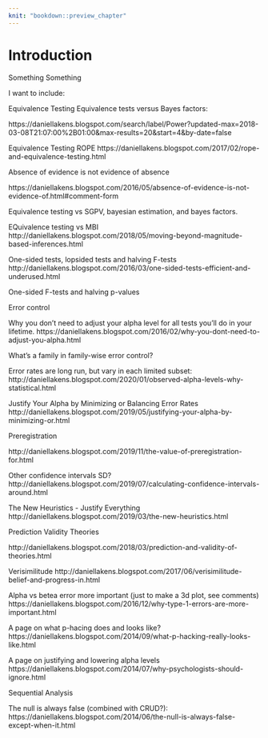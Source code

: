 ```yaml
--- 
knit: "bookdown::preview_chapter"
---
```


# Introduction {-}

Something Something

I want to include:


Equivalence Testing
Equivalence tests versus Bayes factors:

https://daniellakens.blogspot.com/search/label/Power?updated-max=2018-03-08T21:07:00%2B01:00&max-results=20&start=4&by-date=false

Equivalence Testing ROPE
https://daniellakens.blogspot.com/2017/02/rope-and-equivalence-testing.html

Absence of evidence is not evidence of absence

https://daniellakens.blogspot.com/2016/05/absence-of-evidence-is-not-evidence-of.html#comment-form

Equivalence testing vs SGPV, bayesian estimation, and bayes factors.

EQuivalence testing vs MBI
http://daniellakens.blogspot.com/2018/05/moving-beyond-magnitude-based-inferences.html



One-sided tests, lopsided tests and halving F-tests
http://daniellakens.blogspot.com/2016/03/one-sided-tests-efficient-and-underused.html


One-sided F-tests and halving p-values 



Error control

Why you don't need to adjust your alpha level for all tests you'll do in your lifetime.
https://daniellakens.blogspot.com/2016/02/why-you-dont-need-to-adjust-you-alpha.html


What’s a family in family-wise error control?

Error rates are long run, but vary in each limited subset:
http://daniellakens.blogspot.com/2020/01/observed-alpha-levels-why-statistical.html

Justify Your Alpha by Minimizing or Balancing Error Rates 
http://daniellakens.blogspot.com/2019/05/justifying-your-alpha-by-minimizing-or.html

Preregistration

http://daniellakens.blogspot.com/2019/11/the-value-of-preregistration-for.html




Other
confidence intervals SD? http://daniellakens.blogspot.com/2019/07/calculating-confidence-intervals-around.html

The New Heuristics  - Justify Everything
http://daniellakens.blogspot.com/2019/03/the-new-heuristics.html 

Prediction Validity Theories

http://daniellakens.blogspot.com/2018/03/prediction-and-validity-of-theories.html

Verisimilitude
http://daniellakens.blogspot.com/2017/06/verisimilitude-belief-and-progress-in.html

Alpha vs betea error more important (just to make a 3d plot, see comments)
https://daniellakens.blogspot.com/2016/12/why-type-1-errors-are-more-important.html

A page on what p-hacing does and looks like? 
https://daniellakens.blogspot.com/2014/09/what-p-hacking-really-looks-like.html

A page on justifying and lowering alpha levels
https://daniellakens.blogspot.com/2014/07/why-psychologists-should-ignore.html

Sequential Analysis

The null is always false (combined with CRUD?): 
https://daniellakens.blogspot.com/2014/06/the-null-is-always-false-except-when-it.html
